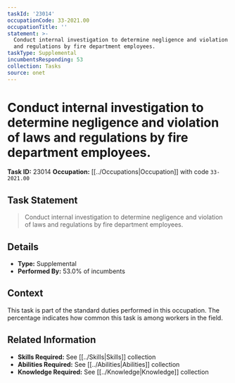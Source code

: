 ```yaml
---
taskId: '23014'
occupationCode: 33-2021.00
occupationTitle: ''
statement: >-
  Conduct internal investigation to determine negligence and violation of laws
  and regulations by fire department employees.
taskType: Supplemental
incumbentsResponding: 53
collection: Tasks
source: onet
---
```

# Conduct internal investigation to determine negligence and violation of laws and regulations by fire department employees.

**Task ID:** 23014
**Occupation:** [[../Occupations|Occupation]] with code `33-2021.00`

## Task Statement

> Conduct internal investigation to determine negligence and violation of laws and regulations by fire department employees.

## Details

- **Type:** Supplemental
- **Performed By:** 53.0% of incumbents

## Context

This task is part of the standard duties performed in this occupation. The percentage indicates how common this task is among workers in the field.

## Related Information

- **Skills Required:** See [[../Skills|Skills]] collection
- **Abilities Required:** See [[../Abilities|Abilities]] collection
- **Knowledge Required:** See [[../Knowledge|Knowledge]] collection
